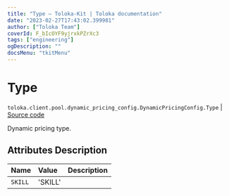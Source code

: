 ```yaml
---
title: "Type — Toloka-Kit | Toloka documentation"
date: "2023-02-27T17:43:02.399981"
author: ["Toloka Team"]
coverId: F_bIcOYF9yjrxkPZrXc3
tags: ["engineering"]
ogDescription: ""
docsMenu: "tkitMenu"
---
```


# Type
`toloka.client.pool.dynamic_pricing_config.DynamicPricingConfig.Type` | [Source code](https://github.com/Toloka/toloka-kit/blob/v1.1.4/src/client/pool/dynamic_pricing_config.py#L22)

Dynamic pricing type.

## Attributes Description

| Name | Value | Description |
| :------| :-----------| :----------| 
`SKILL`|'SKILL'|
